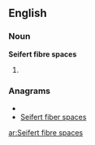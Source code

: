 ==English==

===Noun===
'''Seifert fibre spaces'''

# {{plural of|[[Seifert fibre space]]}}

===Anagrams===
* {{alphagram|abceeeeffiiprrssst}}
* [[Seifert fiber spaces#English|Seifert fiber spaces]]

[[ar:Seifert fibre spaces]]